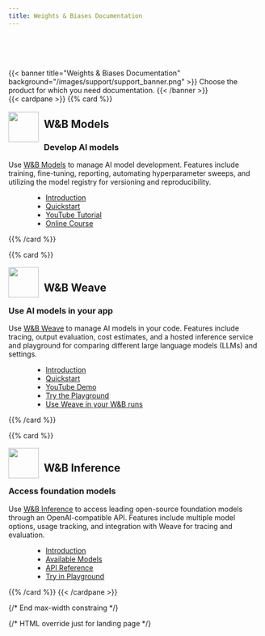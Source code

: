 ```yaml
---
title: Weights & Biases Documentation
---
```

<div style="padding-top:50px;">&nbsp;</div>
<div style="max-width:1600px; margin: 0 auto">
{{< banner title="Weights & Biases Documentation" background="/images/support/support_banner.png" >}}
Choose the product for which you need documentation.
{{< /banner >}}

<div class="top-row-cards">
{{< cardpane >}}
{{% card %}}<div onclick="window.location.href='/guides'" style="cursor: pointer;">

<div className="card-banner-icon" style="float:left;margin-right:10px !important; margin-top: -12px !important">
<Frame>
    <img src="/icons/Name=Models, Mode=Dark.svg" width="60" height="60"  />
</Frame>
</div>
<h2>W&B Models</h2>

### Develop AI models

Use [W&B Models](/guides/) to manage AI model development. Features include training, fine-tuning, reporting, automating hyperparameter sweeps, and utilizing the model registry for versioning and reproducibility.

- [Introduction](/guides/)
- [Quickstart](/guides/quickstart/)
- [YouTube Tutorial](https://www.youtube.com/watch?v=tHAFujRhZLA)
- [Online Course](https://wandb.ai/site/courses/101/)

</div>{{% /card %}}

{{% card %}}<div onclick="window.location.href='https://weave-docs.wandb.ai'" style="cursor: pointer;">

<div className="card-banner-icon" style="float:left;margin-right:10px !important; margin-top: -12px !important">
<Frame>
    <img src="/icons/Name=Weave, Mode=Dark.svg" width="60" height="60"  />
</Frame>
</div>
<h2>W&B Weave</h2>

### Use AI models in your app

Use [W&B Weave](https://weave-docs.wandb.ai/) to manage AI models in your code. Features include tracing, output evaluation, cost estimates, and a hosted inference service and playground for comparing different large language models (LLMs) and settings.

- [Introduction](https://weave-docs.wandb.ai/)
- [Quickstart](https://weave-docs.wandb.ai/quickstart)
- [YouTube Demo](https://www.youtube.com/watch?v=IQcGGNLN3zo)
- [Try the Playground](https://weave-docs.wandb.ai/guides/tools/playground/)
- [Use Weave in your W&B runs](/guides/weave/set-up-weave)

</div>{{% /card %}}

{{% card %}}<div onclick="window.location.href='/guides/inference/'" style="cursor: pointer;">

<div className="card-banner-icon" style="float:left;margin-right:10px !important; margin-top: -12px !important">
<Frame>
    <img src="/icons/Name=Inference, Mode=Dark.svg" width="60" height="60"  />
</Frame>
</div>
<h2>W&B Inference</h2>

### Access foundation models

Use [W&B Inference](/guides/inference/) to access leading open-source foundation models through an OpenAI-compatible API. Features include multiple model options, usage tracking, and integration with Weave for tracing and evaluation.

- [Introduction](/guides/inference/)
- [Available Models](/guides/inference/models/)
- [API Reference](/guides/inference/api-reference/)
- [Try in Playground](https://wandb.ai/inference)

</div>{{% /card %}}
{{< /cardpane >}}
</div>

{/* End max-width constraing */}
</div>
{/* HTML override just for landing page */}
<style>
.td-card-group { margin: 0 auto }
p { overflow: hidden; display: block; }
ul { margin-left: 50px; }

/* Make all cards uniform size in 3x2 grid */
.top-row-cards .td-card-group,
.bottom-row-cards .td-card-group {
    max-width: 100%;
    display: flex;
    justify-content: center;
}

.td-card {
    max-width: 480px !important;
    min-width: 480px !important;
    margin: 0.75rem !important;
    flex: 0 0 auto;
}

/* Ensure consistent height for all cards */
.td-card .card {
    height: 100%;
    min-height: 320px;
}
</style>
